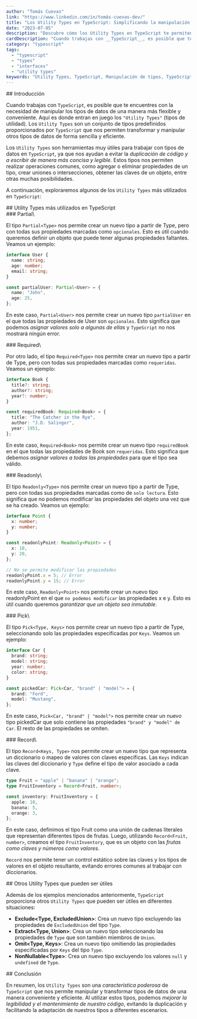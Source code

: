 ```yaml
---
author: "Tomás Cuevas"
link: "https://www.linkedin.com/in/tomás-cuevas-dev/"
title: "Los Utility Types en TypeScript: Simplificando la manipulación de tipos"
date: "2023-07-05"
description: "Descubre cómo los Utility Types en TypeScript te permiten manipular y transformar los tipos de datos de forma eficiente. Aprende sobre los Utility Types más comunes, como Partial, Required, Readonly, y Pick, y cómo utilizarlos para mejorar la flexibilidad y legibilidad de tu código TypeScript."
cardDescription: "Cuando trabajas con __TypeScript__, es posible que te encuentres con la necesidad de manipular los tipos de datos de una manera más flexible y conveniente. Aquí es donde entran en juego los __'Utility Types'__ (tipos de utilidad). Los __Utility Types__ son un conjunto de tipos predefinidos proporcionados por __TypeScript__ que nos permiten transformar y manipular otros tipos de datos de forma sencilla y eficiente."
category: "typescript"
tags:
  - "typescript"
  - "types"
  - "interfaces"
  - "utility types"
keywords: "Utility Types, TypeScript, Manipulación de tipos, TypeScript Partial, TypeScript Required, TypeScript Readonly, TypeScript Pick, Simplificar código TypeScript, Flexibilidad en TypeScript, Partial<Type>, Required<Type>, Readonly<Type>, Pick<Type, Keys>"
---
```


<Section>
## Introducción

Cuando trabajas con `TypeScript`, es posible que te encuentres con la necesidad de manipular los tipos de datos de una manera más flexible y conveniente. Aquí es donde entran en juego los `"Utility Types"` (tipos de utilidad). Los `Utility Types` son un conjunto de tipos predefinidos proporcionados por `TypeScript` que nos permiten transformar y manipular otros tipos de datos de forma sencilla y eficiente.

Los `Utility Types` son herramientas muy útiles para trabajar con tipos de datos en `TypeScript`, ya que nos ayudan a evitar la _duplicación de código y a escribir de manera más concisa y legible_. Estos tipos nos permiten realizar operaciones comunes, como agregar o eliminar propiedades de un tipo, crear uniones o intersecciones, obtener las claves de un objeto, entre otras muchas posibilidades.

A continuación, exploraremos algunos de los `Utility Types` más utilizados en `TypeScript`:

</Section>

<Section>
## Utility Types más utilizados en TypeScript

</Section>

<Section>
### Partial\<Type>

El tipo `Partial<Type>` nos permite crear un nuevo tipo a partir de Type, pero con todas sus propiedades marcadas como `opcionales`. Esto es útil cuando queremos definir un objeto que puede tener algunas propiedades faltantes. Veamos un ejemplo:

```ts
interface User {
  name: string;
  age: number;
  email: string;
}

const partialUser: Partial<User> = {
  name: "John",
  age: 25,
};
```

En este caso, `Partial<User>` nos permite crear un nuevo tipo `partialUser` en el que todas las propiedades de User son `opcionales`. Esto significa que podemos _asignar valores solo a algunas de ellas_ y `TypeScript` no nos mostrará ningún error.

</Section>

<Section>
### Required\<Type>

Por otro lado, el tipo `Required<Type>` nos permite crear un nuevo tipo a partir de Type, pero con todas sus propiedades marcadas como `requeridas`. Veamos un ejemplo:

```ts
interface Book {
  title?: string;
  author?: string;
  year?: number;
}

const requiredBook: Required<Book> = {
  title: "The Catcher in the Rye",
  author: "J.D. Salinger",
  year: 1951,
};
```

En este caso, `Required<Book>` nos permite crear un nuevo tipo `requiredBook` en el que todas las propiedades de Book son `requeridas`. Esto significa que debemos _asignar valores a todas las propiedades_ para que el tipo sea válido.

</Section>

<Section>
### Readonly\<Type>

El tipo `Readonly<Type>` nos permite crear un nuevo tipo a partir de Type, pero con todas sus propiedades marcadas como de `solo lectura`. Esto significa que no podemos modificar las propiedades del objeto una vez que se ha creado. Veamos un ejemplo:

```ts
interface Point {
  x: number;
  y: number;
}

const readonlyPoint: Readonly<Point> = {
  x: 10,
  y: 20,
};

// No se permite modificar las propiedades
readonlyPoint.x = 5; // Error
readonlyPoint.y = 15; // Error
```

En este caso, `Readonly<Point>` nos permite crear un nuevo tipo readonlyPoint en el que `no podemos modificar` las propiedades x e y. Esto es útil cuando queremos _garantizar que un objeto sea inmutable_.

</Section>

<Section>
### Pick\<Type, Keys>

El tipo `Pick<Type, Keys>` nos permite crear un nuevo tipo a partir de Type, seleccionando solo las propiedades especificadas por `Keys`. Veamos un ejemplo:

```ts
interface Car {
  brand: string;
  model: string;
  year: number;
  color: string;
}

const pickedCar: Pick<Car, "brand" | "model"> = {
  brand: "Ford",
  model: "Mustang",
};
```

En este caso, `Pick<Car, "brand" | "model">` nos permite crear un nuevo tipo pickedCar que solo contiene las propiedades `"brand" y "model" de Car`. El resto de las propiedades se omiten.

</Section>

<Section>
### Record\<Keys, Type>

El tipo `Record<Keys, Type>` nos permite crear un nuevo tipo que representa un diccionario o mapeo de valores con claves específicas. Las `Keys` indican las claves del diccionario y `Type` define el tipo de valor asociado a cada clave.

```ts
type Fruit = "apple" | "banana" | "orange";
type FruitInventory = Record<Fruit, number>;

const inventory: FruitInventory = {
  apple: 10,
  banana: 5,
  orange: 3,
};
```

En este caso, definimos el tipo Fruit como una unión de cadenas literales que representan diferentes tipos de frutas. Luego, utilizando `Record<Fruit, number>`, creamos el tipo `FruitInventory`, que es un objeto con las _frutas como claves y números como valores_.

`Record` nos permite tener un control estático sobre las claves y los tipos de valores en el objeto resultante, evitando errores comunes al trabajar con diccionarios.

</Section>

<Section>
## Otros Utility Types que pueden ser útiles

Además de los ejemplos mencionados anteriormente, `TypeScript` proporciona otros `Utility Types` que pueden ser útiles en diferentes situaciones:

- **Exclude\<Type, ExcludedUnion>**: Crea un nuevo tipo excluyendo las propiedades de `ExcludedUnion` del tipo `Type`.
- **Extract\<Type, Union>**: Crea un nuevo tipo seleccionando las propiedades de `Type` que son también miembros de `Union`.
- **Omit\<Type, Keys>**: Crea un nuevo tipo omitiendo las propiedades especificadas por `Keys` del tipo `Type`.
- **NonNullable\<Type>**: Crea un nuevo tipo excluyendo los valores `null` y `undefined` de `Type`.

</Section>

<Section>
## Conclusión

En resumen, los `Utility Types` son una _característica poderosa_ de `TypeScript` que nos permite manipular y transformar tipos de datos de una manera conveniente y eficiente. Al utilizar estos tipos, podemos _mejorar la legibilidad y el mantenimiento de nuestro código_, evitando la duplicación y facilitando la adaptación de nuestros tipos a diferentes escenarios.

</Section>
